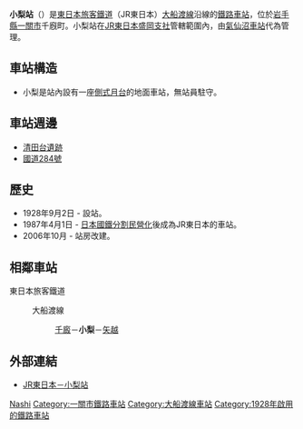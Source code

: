 {{noteTA
|T=zh-tw:小梨車站;zh-hk:小梨站;zh-cn:小梨站;
|1=zh-tw:小梨車站;zh-hk:小梨站;zh-cn:小梨站;
}}
{{日本車站資訊
|公司色 = #008000
|站名 = 小梨站
|圖片 = Ofunato_Line_Konashi_Station.jpg
|pxl = 180px
|圖片說明 = 站房外觀
|日文原名 = 小梨
|平假名 = こなし
|羅馬拼音 = Konashi
|電報略號 = ナシ
|前一站 = [[千廄站|千廄]]
|前一站距離 = 3.6
|後一站距離 = 4.2
|後一站 = [[矢越站|矢越]]
|所屬公司 = [[東日本旅客鐵道|東日本旅客鐵道]]（JR東日本）
|所屬路線 = {{Color|#ff6600|■}}[[大船渡線|大船渡線]]
|距離 = 43.4
|起點站 = [[一之關站|一之關]]
|所在地 = [[岩手縣|岩手縣]][[一關市|一關市]]千廐町清田字田畑28
|車站構造 = [[地面車站|地面車站]]
|月台配置 = 1面1線
|啟用年月日 = 1928年（昭和3年）9月2日
|廢站年月日 = 
|備註 = [[無人站|無人站]]
}}
'''小梨站'''（{{jpn|j=小梨駅|hg=こなしえき|rm=Konashi eki|f=y}}）是[[東日本旅客鐵道|東日本旅客鐵道]]（JR東日本）[[大船渡線|大船渡線]]沿線的[[鐵路車站|鐵路車站]]，位於[[岩手縣|岩手縣]][[一關市|一關市]]千廐町。小梨站在[[東日本旅客鐵道盛岡支社|JR東日本盛岡支社]]管轄範圍內，由[[氣仙沼車站|氣仙沼車站]]代為管理。

==車站構造==
*小梨是站內設有一座[[側式月台|側式月台]]的地面車站，無站員駐守。

==車站週邊==
*[[清田台遺跡|清田台遺跡]]
*[[國道284號|國道284號]]

==歷史==
*1928年9月2日 - 設站。
*1987年4月1日 - [[日本國鐵分割民營化|日本國鐵分割民營化]]後成為JR東日本的車站。
*2006年10月 - 站房改建。

==相鄰車站==
; 東日本旅客鐵道
: {{Color|#ff6600|■}}大船渡線
::[[千廄站|千廄]]－'''小梨'''－[[矢越站|矢越]]

==外部連結==
*[http://www.jreast.co.jp/estation/station/info.aspx?StationCd=699 JR東日本－小梨站] {{Wayback|url=http://www.jreast.co.jp/estation/station/info.aspx?StationCd=699 |date=20171017125923 }}{{ja}}
{{大船渡線}}
{{coord|38|55|57.78|N|141|23|3.98|E|type:landmark|display=title}}
{{DEFAULTSORT:Konashi}}
[[Category:日本鐵路車站_Ko|Nashi]]
[[Category:一關市鐵路車站|Category:一關市鐵路車站]]
[[Category:大船渡線車站|Category:大船渡線車站]]
[[Category:1928年啟用的鐵路車站|Category:1928年啟用的鐵路車站]]